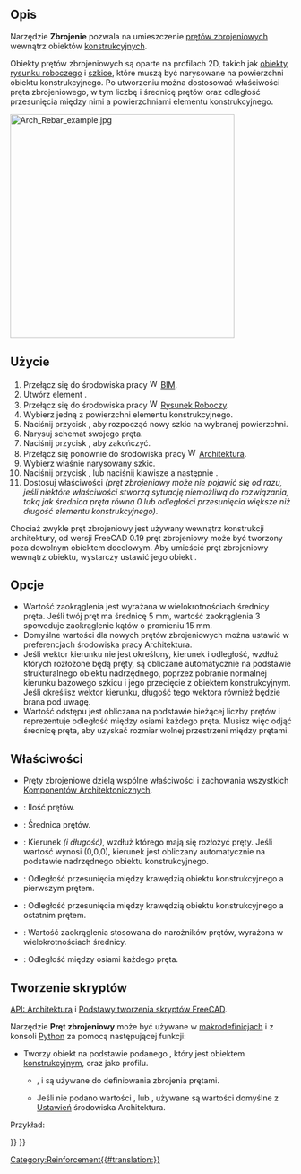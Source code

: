 <languages/>

{{Docnav/pl
|[[Arch_Equipment/pl|Wyposażenie]]
|[[Reinforcement_StraightRebar/pl|Pręty zbrojeniowe proste]]
|[[BIM_Workbench/pl|środowisko pracy BIM]]
|IconL=Arch_Equipment.svg
|IconR=Reinforcement_StraightRebar.svg
|IconC=Workbench_BIM.svg
}}

{{Docnav/pl
|
|[[Reinforcement_StraightRebar/pl|Pręty zbrojeniowe proste]]
|[[Reinforcement_Workbench/pl|środowisko pracy Zbrojenie]]
|IconL=
|IconR=Reinforcement_StraightRebar.svg
|IconC=Reinforcement_Workbench.svg
}}

{{VeryImportantMessage|POLECENIE TO JEST CZĘŚCIĄ ZINTEGROWANEGO środowiska pracy [[BIM_Workbench/pl|BIM]] w V1.0<br>
Ta strona została zaktualizowana dla tej wersji.}}

{{GuiCommand/pl
|Name=Arch Rebar
|Name/pl=BIM: Zbrojenie
|MenuLocation=3D / BIM → Narzędzia zbrojenia → Zbrojenie nietypowe
|Workbenches=[[BIM_Workbench/pl|BIM]], [[Reinforcement_Workbench/pl|Zbrojenie]]
|Shortcut={{KEY|R}} {{KEY|B}}
|SeeAlso=
}}

<span id="Description"></span>
==Opis==

Narzędzie '''Zbrojenie''' pozwala na umieszczenie [http://en.wikipedia.org/wiki/Rebar prętów zbrojeniowych] wewnątrz obiektów [[Arch_Structure/pl|konstrukcyjnych]].

Obiekty prętów zbrojeniowych są oparte na profilach 2D, takich jak [[Draft_Workbench/pl|obiekty rysunku roboczego]] i [[Sketcher_Workbench/pl|szkice]], które muszą być narysowane na powierzchni obiektu konstrukcyjnego. Po utworzeniu można dostosować właściwości pręta zbrojeniowego, w tym liczbę i średnicę prętów oraz odległość przesunięcia między nimi a powierzchniami elementu konstrukcyjnego.

[[Image:Arch Rebar example.jpg|400px]]
{{Caption|Obiekt konstrukcyjny z dwoma szkicami narysowanymi na jego powierzchniach, które są następnie przekształcane w dwa zestawy obiektów prętów zbrojeniowych.}}

<span id="Usage"></span>
==Użycie==

# Przełącz się do środowiska pracy [[Image:Workbench_BIM.svg|16px]] [[BIM_Workbench/pl|BIM]].
# Utwórz element {{Button|[[Image:Arch_Structure.svg|16px]] [[Arch_Structure/pl|konstrukcyjny]]}}.
# Przełącz się do środowiska pracy [[Image:Workbench_Sketcher.svg|16px]] [[Sketcher_Workbench/pl|Rysunek Roboczy]].
# Wybierz jedną z powierzchni elementu konstrukcyjnego.
# Naciśnij przycisk {{Button|[[Image:Sketcher_NewSketch.svg|16px]] [[Sketcher_NewSketch/pl|Utwórz szkic]]}}, aby rozpocząć nowy szkic na wybranej powierzchni.
# Narysuj schemat swojego pręta.
# Naciśnij przycisk {{Button|[[Image:Sketcher_LeaveSketch.svg|16px]] [[Sketcher_LeaveSketch/pl|Zamknij szkic]]}}, aby zakończyć.
# Przełącz się ponownie do środowiska pracy [[Image:Workbench_Arch.svg|16px]] [[Arch_Workbench/pl|Architektura]].
# Wybierz właśnie narysowany szkic.
# Naciśnij przycisk {{Button|[[Image:Arch_Rebar.svg|16px]] [[Arch_Rebar/pl|Zbrojenie nietypowe]]}}, lub naciśnij klawisze {{KEY|R}} a następnie {{KEY|B}}.
# Dostosuj właściwości ''(pręt zbrojeniowy może nie pojawić się od razu, jeśli niektóre właściwości stworzą sytuację niemożliwą do rozwiązania, taką jak średnica pręta równa 0 lub odległości przesunięcia większe niż długość elementu konstrukcyjnego)''.

Chociaż zwykle pręt zbrojeniowy jest używany wewnątrz konstrukcji architektury, od wersji FreeCAD 0.19 pręt zbrojeniowy może być tworzony poza dowolnym obiektem docelowym. Aby umieścić pręt zbrojeniowy wewnątrz obiektu, wystarczy ustawić jego obiekt {{PropertyData|Host}}.

<span id="Options"></span>
==Opcje==

* Wartość zaokrąglenia jest wyrażana w wielokrotnościach średnicy pręta. Jeśli twój pręt ma średnicę 5 mm, wartość zaokrąglenia 3 spowoduje zaokrąglenie kątów o promieniu 15 mm.
* Domyślne wartości dla nowych prętów zbrojeniowych można ustawić w preferencjach środowiska pracy Architektura.
* Jeśli wektor kierunku nie jest określony, kierunek i odległość, wzdłuż których rozłożone będą pręty, są obliczane automatycznie na podstawie strukturalnego obiektu nadrzędnego, poprzez pobranie normalnej kierunku bazowego szkicu i jego przecięcie z obiektem konstrukcyjnym. Jeśli określisz wektor kierunku, długość tego wektora również będzie brana pod uwagę.
* Wartość odstępu jest obliczana na podstawie bieżącej liczby prętów i reprezentuje odległość między osiami każdego pręta. Musisz więc odjąć średnicę pręta, aby uzyskać rozmiar wolnej przestrzeni między prętami.

<span id="Properties"></span>
==Właściwości==

* Pręty zbrojeniowe dzielą wspólne właściwości i zachowania wszystkich [[Arch_Component/pl|Komponentów Architektonicznych]].

* {{PropertyData|Ilość}}: Ilość prętów.
* {{PropertyData|Średnica}}: Średnica prętów.
* {{PropertyData|Kierunek}}: Kierunek ''(i długość)'', wzdłuż którego mają się rozłożyć pręty. Jeśli wartość wynosi (0,0,0), kierunek jest obliczany automatycznie na podstawie nadrzędnego obiektu konstrukcyjnego.
* {{PropertyData|Przesunięcie początkowe}}: Odległość przesunięcia między krawędzią obiektu konstrukcyjnego a pierwszym prętem.
* {{PropertyData|Przesunięcie końcowe}}: Odległość przesunięcia między krawędzią obiektu konstrukcyjnego a ostatnim prętem.
* {{PropertyData|Zaokrąglenie}}: Wartość zaokrąglenia stosowana do narożników prętów, wyrażona w wielokrotnościach średnicy.
* {{PropertyData|Rozstaw}}: Odległość między osiami każdego pręta.

<span id="Scripting"></span>
==Tworzenie skryptów==

{{Emphasis|Zobacz również:}} [[Arch_API/pl|API: Architektura]] i [[FreeCAD_Scripting_Basics/pl|Podstawy tworzenia skryptów FreeCAD]].

Narzędzie '''Pręt zbrojeniowy''' może być używane w [[Macros/pl|makrodefinicjach]] i z konsoli [[Python/pl|Python]] za pomocą następującej funkcji:

{{Code|code=
Rebar = makeRebar(baseobj=None, sketch=None, diameter=None, amount=1, offset=None, name="Rebar")
}}

* Tworzy obiekt {{incode|Rebar}} na podstawie podanego {{incode|baseobj}}, który jest obiektem [[Arch_Structure/pl|konstrukcyjnym]], oraz {{incode|sketch}} jako profilu.
** {{incode|diameter}}, {{incode|amount}} i {{incode|offset}} są używane do definiowania zbrojenia prętami.
** Jeśli nie podano wartości {{incode|diameter}}, {{incode|amount}} lub {{incode|offset}}, używane są wartości domyślne z [[Arch_Preferences/pl|Ustawień]] środowiska Architektura.

Przykład:

{{Code|code=
import FreeCAD, Arch, Part

Structure = Arch.makeStructure(None, length=1000, width=1000, height=3000)
Structure.ViewObject.Transparency = 80
FreeCAD.ActiveDocument.recompute()

p1 = FreeCAD.Vector(-400, 400, 0)
p2 = FreeCAD.Vector(400, 400, 0)
Sketch = FreeCAD.ActiveDocument.addObject('Sketcher::SketchObject', 'Sketch')
Sketch.MapMode = "FlatFace"
Sketch.AttachmentSupport = [(Structure, "Face6")]
Sketch.addGeometry(Part.LineSegment(p1, p2))
FreeCAD.ActiveDocument.recompute()

Rebar = Arch.makeRebar(Structure, Sketch, diameter=80, amount=7, offset=50)
Rebar.OffsetStart = 100
Rebar.OffsetEnd = 100
FreeCAD.ActiveDocument.recompute()
}}


{{Docnav/pl
|
|[[Reinforcement_StraightRebar/pl|Pręty zbrojeniowe proste]]
|[[Reinforcement_Workbench/pl|środowisko pracy Zbrojenie]]
|IconL=
|IconR=Reinforcement_StraightRebar.svg
|IconC=Reinforcement_Workbench.svg
}}

{{Docnav/pl
|
|[[Reinforcement_StraightRebar/pl|Pręty zbrojeniowe proste]]
|[[Reinforcement_Workbench/pl|środowisko pracy Zbrojenie]]
|IconL=
|IconR=Reinforcement_StraightRebar.svg
|IconC=Reinforcement_Workbench.svg
}}

[[Category:Reinforcement{{#translation:}}]]
{{BIM_Tools_navi{{#translation:}}}}
{{Userdocnavi{{#translation:}}}}